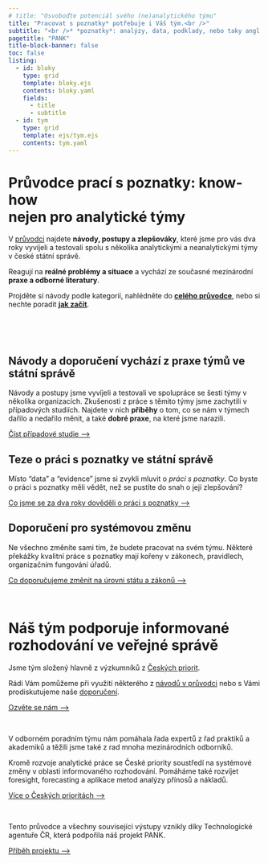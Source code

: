 ```yaml
---
# title: "Osvoboďte potenciál svého (ne)analytického týmu"
title: "Pracovat s poznatky* potřebuje i Váš tým.<br />"
subtitle: "<br />* *poznatky*: analýzy, data, podklady, nebo taky angl. *evidence*"
pagetitle: "PANK"
title-block-banner: false
toc: false
listing: 
  - id: bloky
    type: grid
    template: bloky.ejs
    contents: bloky.yaml
    fields: 
      - title
      - subtitle
  - id: tym
    type: grid
    template: ejs/tym.ejs
    contents: tym.yaml
---
```


# Průvodce prací s poznatky: know-how <br/> nejen pro analytické týmy

V [průvodci](pruvodce) najdete **návody, postupy a zlepšováky**, které jsme pro vás dva roky vyvíjeli a testovali spolu s několika analytickými a neanalytickými týmy v české státní správě. 

Reagují na **reálné problémy a situace** a vychází ze současné mezinárodní **praxe a odborné literatury**.

Projděte si návody podle kategorií, nahlédněte do [**celého průvodce**](/pruvodce), nebo si nechte poradit [**jak začít**](/pruvodce/jak-zacit).

<br />

:::{#bloky}
:::

<br />

:::{.strip .page-columns .page-full}

# Návody a doporučení vychází z praxe týmů ve státní správě

Návody a postupy jsme vyvíjeli a testovali ve spolupráce se šesti týmy v několika organizacích. Zkušenosti z práce s těmito týmy jsme zachytili v případových studiích. Najdete v nich **příběhy** o tom, co se nám v týmech dařilo a nedařilo měnit, a také **dobré praxe**, na které jsme narazili.

:::{.btn .btn-primary}
[Číst případové studie ⟶](/pripadove-studie)
:::


## Teze o práci s poznatky ve státní správě

Místo "data" a "evidence" jsme si zvykli mluvit o *práci s poznatky*. Co byste o práci s poznatky měli vědět, než se pustíte do snah o její zlepšování?

:::{.btn .btn-primary}
[Co jsme se za dva roky dověděli o práci s poznatky ⟶](/teze)
:::

## Doporučení pro systémovou změnu

Ne všechno změníte sami tím, že budete pracovat na svém týmu. Některé překážky kvalitní práce s poznatky mají kořeny v zákonech, pravidlech, organizačním fungování úřadů.

:::{.btn .btn-primary}
[Co doporučujeme změnit na úrovni státu a zákonů ⟶](/teze)
:::

<br />

:::

# Náš tým podporuje informované rozhodování ve veřejné správě

Jsme tým složený hlavně z výzkumníků z [Českých priorit](https://ceskepriority.cz).

Rádi Vám pomůžeme při využití některého z [návodů v průvodci](/pruvodce) nebo s Vámi prodiskutujeme naše [doporučení](/doporuceni).

:::{.btn .btn-primary}
[Ozvěte se nám ⟶](mailto:email@ceskepriority.cz)
:::


<br />

:::{#tym}
:::

V odborném poradním týmu nám pomáhala řada expertů z řad praktiků a akademiků a těžili jsme také z rad mnoha mezinárodních odborníků.


Kromě rozvoje analytické práce se České priority soustředí na systémové změny v oblasti informovaného rozhodování. Pomáháme také rozvíjet foresight, forecasting a aplikace metod analýzy přínosů a nákladů.

:::{.btn .btn-primary}
[Více o Českých prioritách ⟶](https://ceskepriority.cz)
:::

<br />

Tento průvodce a všechny související výstupy vznikly díky Technologické agentuře ČR, která podpořila náš projekt PANK. 

:::{.btn .btn-primary}
[Příběh projektu ⟶](/pribeh-projektu)
:::



